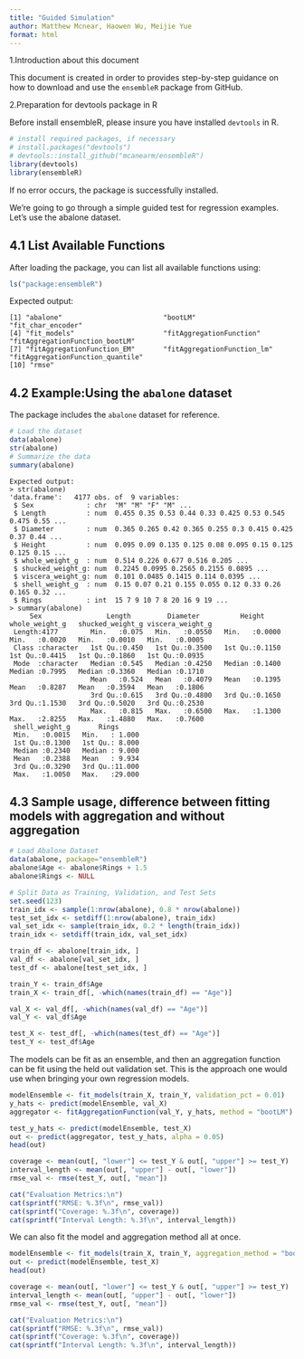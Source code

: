```yaml
---
title: "Guided Simulation"
author: Matthew Mcnear, Haowen Wu, Meijie Yue
format: html
---
```

1.Introduction about this document

This document is created in order to provides step-by-step guidance on how to download and use the `ensembleR` package from GitHub.

2.Preparation for devtools package in R

Before install ensembleR, please insure you have installed `devtools` in R.

```r

# install required packages, if necessary
# install.packages("devtools")
# devtools::install_github("mcanearm/ensembleR")
library(devtools)
library(ensembleR)
```

If no error occurs, the package is successfully installed.

We're going to go through a simple guided test for regression examples. Let's use the abalone dataset.

## 4.1 List Available Functions
After loading the package, you can list all available functions using:

```r
ls("package:ensembleR")
```

Expected output:

```
[1] "abalone"                         "bootLM"                          "fit_char_encoder"               
[4] "fit_models"                      "fitAggregationFunction"          "fitAggregationFunction_bootLM"  
[7] "fitAggregationFunction_EM"       "fitAggregationFunction_lm"       "fitAggregationFunction_quantile"
[10] "rmse"
```

## 4.2 Example:Using the `abalone` dataset

The package includes the `abalone` dataset for reference.

```r
# Load the dataset
data(abalone)
str(abalone)
# Summarize the data
summary(abalone)
```

```
Expected output:
> str(abalone)
'data.frame':	4177 obs. of  9 variables:
 $ Sex             : chr  "M" "M" "F" "M" ...
 $ Length          : num  0.455 0.35 0.53 0.44 0.33 0.425 0.53 0.545 0.475 0.55 ...
 $ Diameter        : num  0.365 0.265 0.42 0.365 0.255 0.3 0.415 0.425 0.37 0.44 ...
 $ Height          : num  0.095 0.09 0.135 0.125 0.08 0.095 0.15 0.125 0.125 0.15 ...
 $ whole_weight_g  : num  0.514 0.226 0.677 0.516 0.205 ...
 $ shucked_weight_g: num  0.2245 0.0995 0.2565 0.2155 0.0895 ...
 $ viscera_weight_g: num  0.101 0.0485 0.1415 0.114 0.0395 ...
 $ shell_weight_g  : num  0.15 0.07 0.21 0.155 0.055 0.12 0.33 0.26 0.165 0.32 ...
 $ Rings           : int  15 7 9 10 7 8 20 16 9 19 ...
> summary(abalone)
     Sex                Length         Diameter          Height       whole_weight_g   shucked_weight_g viscera_weight_g
 Length:4177        Min.   :0.075   Min.   :0.0550   Min.   :0.0000   Min.   :0.0020   Min.   :0.0010   Min.   :0.0005  
 Class :character   1st Qu.:0.450   1st Qu.:0.3500   1st Qu.:0.1150   1st Qu.:0.4415   1st Qu.:0.1860   1st Qu.:0.0935  
 Mode  :character   Median :0.545   Median :0.4250   Median :0.1400   Median :0.7995   Median :0.3360   Median :0.1710  
                    Mean   :0.524   Mean   :0.4079   Mean   :0.1395   Mean   :0.8287   Mean   :0.3594   Mean   :0.1806  
                    3rd Qu.:0.615   3rd Qu.:0.4800   3rd Qu.:0.1650   3rd Qu.:1.1530   3rd Qu.:0.5020   3rd Qu.:0.2530  
                    Max.   :0.815   Max.   :0.6500   Max.   :1.1300   Max.   :2.8255   Max.   :1.4880   Max.   :0.7600  
 shell_weight_g       Rings       
 Min.   :0.0015   Min.   : 1.000  
 1st Qu.:0.1300   1st Qu.: 8.000  
 Median :0.2340   Median : 9.000  
 Mean   :0.2388   Mean   : 9.934  
 3rd Qu.:0.3290   3rd Qu.:11.000  
 Max.   :1.0050   Max.   :29.000  
 ```

## 4.3 Sample usage, difference between fitting models with aggregation and without aggregation

```r
# Load Abalone Dataset
data(abalone, package="ensembleR")
abalone$Age <- abalone$Rings + 1.5
abalone$Rings <- NULL

# Split Data as Training, Validation, and Test Sets
set.seed(123) 
train_idx <- sample(1:nrow(abalone), 0.8 * nrow(abalone))
test_set_idx <- setdiff(1:nrow(abalone), train_idx)
val_set_idx <- sample(train_idx, 0.2 * length(train_idx))
train_idx <- setdiff(train_idx, val_set_idx)

train_df <- abalone[train_idx, ]
val_df <- abalone[val_set_idx, ]
test_df <- abalone[test_set_idx, ]

train_Y <- train_df$Age
train_X <- train_df[, -which(names(train_df) == "Age")]

val_X <- val_df[, -which(names(val_df) == "Age")]
val_Y <- val_df$Age

test_X <- test_df[, -which(names(test_df) == "Age")]
test_Y <- test_df$Age
```

The models can be fit as an ensemble, and then an aggregation function can be fit
using the held out validation set. This is the approach one would use when bringing
your own regression models.

```r
modelEnsemble <- fit_models(train_X, train_Y, validation_pct = 0.01)
y_hats <- predict(modelEnsemble, val_X)
aggregator <- fitAggregationFunction(val_Y, y_hats, method = "bootLM")

test_y_hats <- predict(modelEnsemble, test_X)
out <- predict(aggregator, test_y_hats, alpha = 0.05)
head(out)
```

```r
coverage <- mean(out[, "lower"] <= test_Y & out[, "upper"] >= test_Y)
interval_length <- mean(out[, "upper"] - out[, "lower"])
rmse_val <- rmse(test_Y, out[, "mean"])

cat("Evaluation Metrics:\n")
cat(sprintf("RMSE: %.3f\n", rmse_val))
cat(sprintf("Coverage: %.3f\n", coverage))
cat(sprintf("Interval Length: %.3f\n", interval_length))
```

We can also fit the model and aggregation method all at once.
```r
modelEnsemble <- fit_models(train_X, train_Y, aggregation_method = "bootLM", validation_pct = 0.20)
out <- predict(modelEnsemble, test_X)
head(out)
```

```r
coverage <- mean(out[, "lower"] <= test_Y & out[, "upper"] >= test_Y)
interval_length <- mean(out[, "upper"] - out[, "lower"])
rmse_val <- rmse(test_Y, out[, "mean"])

cat("Evaluation Metrics:\n")
cat(sprintf("RMSE: %.3f\n", rmse_val))
cat(sprintf("Coverage: %.3f\n", coverage))
cat(sprintf("Interval Length: %.3f\n", interval_length))
```
